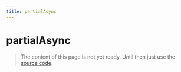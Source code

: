 ```yaml
---
title: partialAsync
---
```


# partialAsync

> The content of this page is not yet ready. Until then just use the [source code](https://github.com/fabian-hiller/valibot/blob/main/library/src/methods/partial/partialAsync.ts).

